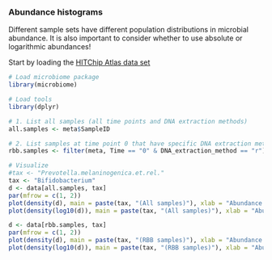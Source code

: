 ### Abundance histograms

Different sample sets have different population distributions in
microbial abundance. It is also important to consider whether to use
absolute or logarithmic abundances!

Start by loading the [HITChip Atlas data set](Data.Rmd)


```r
# Load microbiome package
library(microbiome)  

# Load tools
library(dplyr)

# 1. List all samples (all time points and DNA extraction methods)
all.samples <- meta$SampleID

# 2. List samples at time point 0 that have specific DNA extraction method 
rbb.samples <- filter(meta, Time == "0" & DNA_extraction_method == "r")$SampleID

# Visualize
#tax <- "Prevotella.melaninogenica.et.rel."
tax <- "Bifidobacterium"
d <- data[all.samples, tax]
par(mfrow = c(1, 2))
plot(density(d), main = paste(tax, "(All samples)"), xlab = "Abundance (Absolute HITChip signal)")
plot(density(log10(d)), main = paste(tax, "(All samples)"), xlab = "Abundance (Log10 HITChip signal)")

d <- data[rbb.samples, tax]
par(mfrow = c(1, 2))
plot(density(d), main = paste(tax, "(RBB samples)"), xlab = "Abundance (Absolute HITChip signal)")
plot(density(log10(d)), main = paste(tax, "(RBB samples)"), xlab = "Abundance (Log10 HITChip signal)")
```
